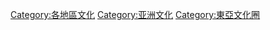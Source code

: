 {{catmore}}

[[Category:各地區文化|Category:各地區文化]]
[[Category:亚洲文化|Category:亚洲文化]]
[[Category:東亞文化圈|Category:東亞文化圈]]